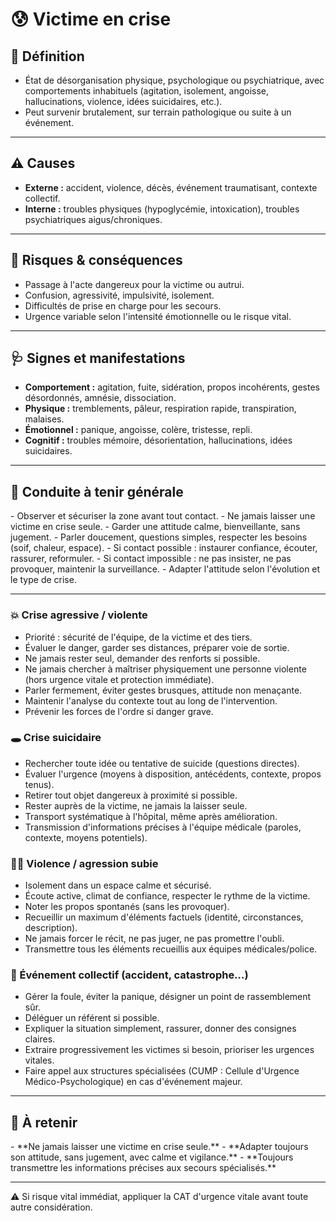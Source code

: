 
# 😰 Victime en crise

## 📝 Définition

- État de désorganisation physique, psychologique ou psychiatrique, avec comportements inhabituels (agitation, isolement, angoisse, hallucinations, violence, idées suicidaires, etc.).
- Peut survenir brutalement, sur terrain pathologique ou suite à un événement.

---

## ⚠️ Causes

- **Externe :** accident, violence, décès, événement traumatisant, contexte collectif.
- **Interne :** troubles physiques (hypoglycémie, intoxication), troubles psychiatriques aigus/chroniques.

---

## 🚨 Risques & conséquences

- Passage à l'acte dangereux pour la victime ou autrui.
- Confusion, agressivité, impulsivité, isolement.
- Difficultés de prise en charge pour les secours.
- Urgence variable selon l'intensité émotionnelle ou le risque vital.

---

## 🩺 Signes et manifestations

- **Comportement :** agitation, fuite, sidération, propos incohérents, gestes désordonnés, amnésie, dissociation.
- **Physique :** tremblements, pâleur, respiration rapide, transpiration, malaises.
- **Émotionnel :** panique, angoisse, colère, tristesse, repli.
- **Cognitif :** troubles mémoire, désorientation, hallucinations, idées suicidaires.

---

## 🛟 Conduite à tenir générale

<Admonition type="info" title="Principes clés">
- Observer et sécuriser la zone avant tout contact.
- Ne jamais laisser une victime en crise seule.
- Garder une attitude calme, bienveillante, sans jugement.
- Parler doucement, questions simples, respecter les besoins (soif, chaleur, espace).
- Si contact possible : instaurer confiance, écouter, rassurer, reformuler.
- Si contact impossible : ne pas insister, ne pas provoquer, maintenir la surveillance.
- Adapter l'attitude selon l'évolution et le type de crise.
</Admonition>

---

<Tabs>
  <TabItem value="agressivite" label="💥 Crise agressive / violente">

  ### 💥 Crise agressive / violente

  - Priorité : sécurité de l'équipe, de la victime et des tiers.
  - Évaluer le danger, garder ses distances, préparer voie de sortie.
  - Ne jamais rester seul, demander des renforts si possible.
  - Ne jamais chercher à maîtriser physiquement une personne violente (hors urgence vitale et protection immédiate).
  - Parler fermement, éviter gestes brusques, attitude non menaçante.
  - Maintenir l'analyse du contexte tout au long de l'intervention.
  - Prévenir les forces de l'ordre si danger grave.

  </TabItem>
  <TabItem value="suicidaire" label="🕳️ Crise suicidaire">

  ### 🕳️ Crise suicidaire

  - Rechercher toute idée ou tentative de suicide (questions directes).
  - Évaluer l'urgence (moyens à disposition, antécédents, contexte, propos tenus).
  - Retirer tout objet dangereux à proximité si possible.
  - Rester auprès de la victime, ne jamais la laisser seule.
  - Transport systématique à l'hôpital, même après amélioration.
  - Transmission d'informations précises à l'équipe médicale (paroles, contexte, moyens potentiels).

  </TabItem>
  <TabItem value="violence" label="🧑‍⚖️ Violence / Agression subie">

  ### 🧑‍⚖️ Violence / agression subie

  - Isolement dans un espace calme et sécurisé.
  - Écoute active, climat de confiance, respecter le rythme de la victime.
  - Noter les propos spontanés (sans les provoquer).
  - Recueillir un maximum d'éléments factuels (identité, circonstances, description).
  - Ne jamais forcer le récit, ne pas juger, ne pas promettre l'oubli.
  - Transmettre tous les éléments recueillis aux équipes médicales/police.

  </TabItem>
  <TabItem value="collectif" label="👥 Événement collectif">

  ### 👥 Événement collectif (accident, catastrophe…)

  - Gérer la foule, éviter la panique, désigner un point de rassemblement sûr.
  - Déléguer un référent si possible.
  - Expliquer la situation simplement, rassurer, donner des consignes claires.
  - Extraire progressivement les victimes si besoin, prioriser les urgences vitales.
  - Faire appel aux structures spécialisées (CUMP : Cellule d'Urgence Médico-Psychologique) en cas d'événement majeur.

  </TabItem>
</Tabs>

---

## 🎯 À retenir

<Admonition type="tip" title="Résumé à mémoriser">
- **Ne jamais laisser une victime en crise seule.**
- **Adapter toujours son attitude, sans jugement, avec calme et vigilance.**
- **Toujours transmettre les informations précises aux secours spécialisés.**
</Admonition>

---

<Admonition type="caution">
⚠️ Si risque vital immédiat, appliquer la CAT d'urgence vitale avant toute autre considération.
</Admonition>
